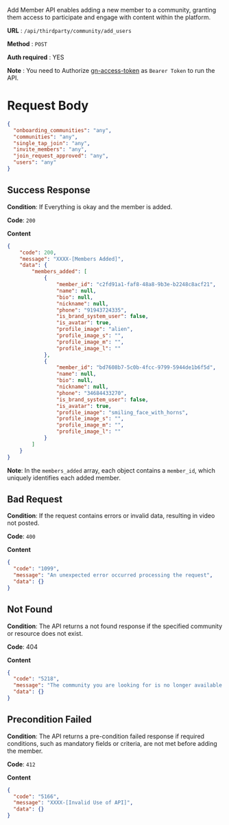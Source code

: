 
Add Member API enables adding a new member to a community, granting them access to participate and engage with content within the platform.

**URL**  :  `/api/thirdparty/community/add_users`

**Method**  :  `POST`

**Auth required**  : YES

**Note** : You need to Authorize [gn-access-token](https://resources.begenuin.com/developers/authentication) as `Bearer Token` to run the API.

# Request Body

```json
{
  "onboarding_communities": "any",
  "communities": "any",
  "single_tap_join": "any",
  "invite_members": "any",
  "join_request_approved": "any",
  "users": "any"
}
```
## Success Response

**Condition**: If Everything is okay and the member is added. 

**Code**: `200`

**Content**
```json
{
    "code": 200,
    "message": "XXXX-[Members Added]",
    "data": {
        "members_added": [
            {
                "member_id": "c2fd91a1-faf8-48a8-9b3e-b2248c8acf21",
                "name": null,
                "bio": null,
                "nickname": null,
                "phone": "91943724335",
                "is_brand_system_user": false,
                "is_avatar": true,
                "profile_image": "alien",
                "profile_image_s": "",
                "profile_image_m": "",
                "profile_image_l": ""
            },
            {
                "member_id": "bd7608b7-5c0b-4fcc-9799-5944de1b6f5d",
                "name": null,
                "bio": null,
                "nickname": null,
                "phone": "34684433270",
                "is_brand_system_user": false,
                "is_avatar": true,
                "profile_image": "smiling_face_with_horns",
                "profile_image_s": "",
                "profile_image_m": "",
                "profile_image_l": ""
            }
        ]
    }
}
```

**Note**: In the `members_added` array, each object contains a `member_id`, which uniquely identifies each added member.

## Bad Request

**Condition**: If the request contains errors or invalid data, resulting in video not posted.

**Code**: `400`

**Content**
```json
{
  "code": "1099",
  "message": "An unexpected error occurred processing the request",
  "data": {}
}
```

## Not Found

**Condition**: The API returns a not found response if the specified community or resource does not exist.

**Code**: 404

**Content**
```json
{
  "code": "5218",
  "message": "The community you are looking for is no longer available.",
  "data": {}
}
```

##   Precondition Failed

**Condition**: The API returns a pre-condition failed response if required conditions, such as mandatory fields or criteria, are not met before adding the member.

**Code**: `412`

**Content**
```json
{
  "code": "5166",
  "message": "XXXX-[Invalid Use of API]",
  "data": {}
}
```
